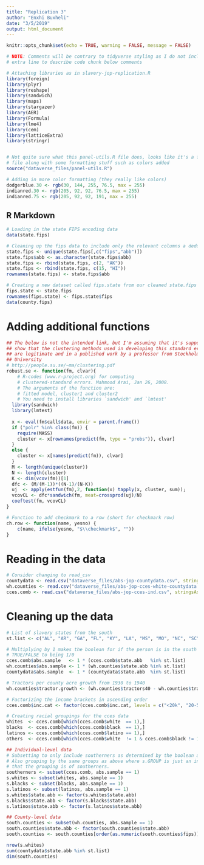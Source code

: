 ```yaml
---
title: "Replication 3"
author: "Enxhi Buxheli"
date: "3/5/2019"
output: html_document
---
```


```r
knitr::opts_chunk$set(echo = TRUE, warning = FALSE, message = FALSE)

# NOTE: Comments will be contrary to tidyverse styling as I do not include an
# extra line to describe code chunk below comments

# Attaching libraries as in slavery-jop-replication.R
library(foreign)
library(plyr)
library(reshape)
library(sandwich)
library(maps)
library(stargazer)
library(AER)
library(Formula)
library(lme4)
library(cem)
library(latticeExtra)
library(stringr)


# Not quite sure what this panel-utils.R file does, looks like it's a function
# file along with some formatting stuff such as colors added
source("dataverse_files/panel-utils.R")

# Adding in more color formatting (they really like colors)
dodgerblue.30 <- rgb(30, 144, 255, 76.5, max = 255)
indianred.30 <- rgb(205, 92, 92, 76.5, max = 255)
indianred.75 <- rgb(205, 92, 92, 191, max = 255)
```

## R Markdown
```r
# Loading in the state FIPS encoding data
data(state.fips)

# Cleaning up the fips data to include only the relevant columns a deduping states
state.fips <- unique(state.fips[,c("fips","abb")])
state.fips$abb <- as.character(state.fips$abb)
state.fips <- rbind(state.fips, c(2, "AK"))
state.fips <- rbind(state.fips, c(15, "HI"))
rownames(state.fips) <- state.fips$abb

# Creating a new dataset called fips.state from our cleaned state.fips set
fips.state <- state.fips
rownames(fips.state) <- fips.state$fips
data(county.fips)
```

# Adding additional functions
```r
## The below is not the intended link, but I'm assuming that it's supposed to
## show that the clustering methods used in developing this standard error model
## are legitimate and in a published work by a professor from Stockholm
## University
# http://people.su.se/~ma/clustering.pdf
robust.se <- function(fm, clvar){
    # R-codes (www.r-project.org) for computing
    # clustered-standard errors. Mahmood Arai, Jan 26, 2008.
    # The arguments of the function are:
    # fitted model, cluster1 and cluster2
    # You need to install libraries `sandwich' and `lmtest'
  library(sandwich)
  library(lmtest)
  
  x <- eval(fm$call$data, envir = parent.frame())
  if ("polr" %in% class(fm)) {
    require(MASS)
    cluster <- x[rownames(predict(fm, type = "probs")), clvar]
  } 
  else {
    cluster <- x[names(predict(fm)), clvar]
  }
  M <- length(unique(cluster))
  N <- length(cluster)
  K <- dim(vcov(fm))[1]
  dfc <- (M/(M-1))*((N-1)/(N-K))
  uj  <- apply(estfun(fm),2, function(x) tapply(x, cluster, sum));
  vcovCL <- dfc*sandwich(fm, meat=crossprod(uj)/N)
  coeftest(fm, vcovCL)
}

# Function to add checkmark to a row (short for checkmark row)
ch.row <- function(name, yesno) {
    c(name, ifelse(yesno, "$\\checkmark$", ""))
}
```

# Reading in the data
```r
# Consider changing to read_csv
countydata <- read.csv("dataverse_files/abs-jop-countydata.csv", stringsAsFactors = FALSE)
wh.counties <- read.csv("dataverse_files/abs-jop-cces-white-countydata.csv", stringsAsFactors = FALSE)
cces.comb <- read.csv("dataverse_files/abs-jop-cces-ind.csv", stringsAsFactors = FALSE)
```

# Cleaning up the data
```r
# List of slavery states from the south 
st.list <- c("AL", "AR", "GA", "FL", "KY", "LA", "MS", "MO", "NC", "SC", "TN", "TX", "VA","WV")

# Multiplying by 1 makes the boolean for if the person is in the south go from
# TRUE/FALSE to being 1/0
cces.comb$abs.sample   <- 1 * (cces.comb$state.abb   %in% st.list)
wh.counties$abs.sample <- 1 * (wh.counties$state.abb %in% st.list)
countydata$abs.sample  <- 1 * (countydata$state.abb  %in% st.list)

# Tractors per county acre growth from 1930 to 1940
wh.counties$tractor.growth <- (wh.counties$tractors40 - wh.counties$tractors30)

# Factorizing the income brackets in ascending order
cces.comb$inc.cat <- factor(cces.comb$inc.cat, levels = c("<20k", "20-50k", "50-100k", "100-150k", "150k+"))

# Creating racial groupings for the cces data
whites  <- cces.comb[which(cces.comb$white  == 1),]
blacks  <- cces.comb[which(cces.comb$black  == 1),]
latinos <- cces.comb[which(cces.comb$latino == 1),]
others  <- cces.comb[which(cces.comb$white  != 1 & cces.comb$black != 1 & cces.comb$latino != 1),]

## Individual-level data
# Subsetting to only include southerners as determined by the boolean above
# Also grouping by the same groups as above where s.GROUP is just an indicator
# that the grouping is of southerners.
southerners <- subset(cces.comb, abs.sample == 1)
s.whites <- subset(whites, abs.sample == 1)
s.blacks <- subset(blacks, abs.sample == 1)
s.latinos <- subset(latinos, abs.sample == 1)
s.whites$state.abb <- factor(s.whites$state.abb)
s.blacks$state.abb <- factor(s.blacks$state.abb)
s.latinos$state.abb <- factor(s.latinos$state.abb)

## County-level data
south.counties <- subset(wh.counties, abs.sample == 1)
south.counties$state.abb <- factor(south.counties$state.abb)
south.counties <- south.counties[order(as.numeric(south.counties$fips)),]

nrow(s.whites)
sum(countydata$state.abb %in% st.list)
dim(south.counties)
```




